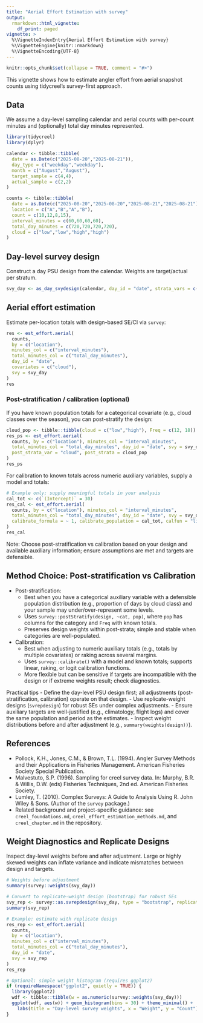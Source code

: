 ```yaml
---
title: "Aerial Effort Estimation with survey"
output:
  rmarkdown::html_vignette:
    df_print: paged
vignette: >
  %\VignetteIndexEntry{Aerial Effort Estimation with survey}
  %\VignetteEngine{knitr::rmarkdown}
  %\VignetteEncoding{UTF-8}
---
```


```r
knitr::opts_chunk$set(collapse = TRUE, comment = "#>")
```

This vignette shows how to estimate angler effort from aerial snapshot counts using tidycreel’s survey-first approach.

## Data

We assume a day-level sampling calendar and aerial counts with per-count minutes and (optionally) total day minutes represented.

```r
library(tidycreel)
library(dplyr)

calendar <- tibble::tibble(
  date = as.Date(c("2025-08-20","2025-08-21")),
  day_type = c("weekday","weekday"),
  month = c("August","August"),
  target_sample = c(4,4),
  actual_sample = c(2,2)
)

counts <- tibble::tibble(
  date = as.Date(c("2025-08-20","2025-08-20","2025-08-21","2025-08-21")),
  location = c("A","B","A","B"),
  count = c(10,12,8,15),
  interval_minutes = c(60,60,60,60),
  total_day_minutes = c(720,720,720,720),
  cloud = c("low","low","high","high")
)
```

## Day-level survey design

Construct a day PSU design from the calendar. Weights are target/actual per stratum.

```r
svy_day <- as_day_svydesign(calendar, day_id = "date", strata_vars = c("day_type","month"))
```

## Aerial effort estimation

Estimate per-location totals with design-based SE/CI via `survey`:

```r
res <- est_effort.aerial(
  counts,
  by = c("location"),
  minutes_col = c("interval_minutes"),
  total_minutes_col = c("total_day_minutes"),
  day_id = "date",
  covariates = c("cloud"),
  svy = svy_day
)
res
```

### Post-stratification / calibration (optional)

If you have known population totals for a categorical covariate (e.g., cloud classes over the season), you can post-stratify the design:

```r
cloud_pop <- tibble::tibble(cloud = c("low","high"), Freq = c(12, 18))
res_ps <- est_effort.aerial(
  counts, by = c("location"), minutes_col = "interval_minutes",
  total_minutes_col = "total_day_minutes", day_id = "date", svy = svy_day,
  post_strata_var = "cloud", post_strata = cloud_pop
)
res_ps
```

For calibration to known totals across numeric auxiliary variables, supply a model and totals:

```r
# Example only; supply meaningful totals in your analysis
cal_tot <- c(`(Intercept)` = 30)
res_cal <- est_effort.aerial(
  counts, by = c("location"), minutes_col = "interval_minutes",
  total_minutes_col = "total_day_minutes", day_id = "date", svy = svy_day,
  calibrate_formula = ~ 1, calibrate_population = cal_tot, calfun = "linear"
)
res_cal
```

Note: Choose post-stratification vs calibration based on your design and available auxiliary information; ensure assumptions are met and targets are defensible.

## Method Choice: Post-stratification vs Calibration

- Post-stratification:
  - Best when you have a categorical auxiliary variable with a defensible population distribution (e.g., proportion of days by cloud class) and your sample may under/over-represent some levels.
  - Uses `survey::postStratify(design, ~cat, pop)`, where `pop` has columns for the category and `Freq` with known totals.
  - Preserves design weights within post-strata; simple and stable when categories are well-populated.

- Calibration:
  - Best when adjusting to numeric auxiliary totals (e.g., totals by multiple covariates) or raking across several margins.
  - Uses `survey::calibrate()` with a model and known totals; supports linear, raking, or logit calibration functions.
  - More flexible but can be sensitive if targets are incompatible with the design or if extreme weights result; check diagnostics.

Practical tips
- Define the day-level PSU design first; all adjustments (post-stratification, calibration) operate on that design.
- Use replicate-weight designs (`svrepdesign`) for robust SEs under complex adjustments.
- Ensure auxiliary targets are well-justified (e.g., climatology, flight logs) and cover the same population and period as the estimates.
- Inspect weight distributions before and after adjustment (e.g., `summary(weights(design))`).

## References

- Pollock, K.H., Jones, C.M., & Brown, T.L. (1994). Angler Survey Methods and their Applications in Fisheries Management. American Fisheries Society Special Publication.
- Malvestuto, S.P. (1996). Sampling for creel survey data. In: Murphy, B.R. & Willis, D.W. (eds) Fisheries Techniques, 2nd ed. American Fisheries Society.
- Lumley, T. (2010). Complex Surveys: A Guide to Analysis Using R. John Wiley & Sons. (Author of the `survey` package.)
- Related background and project-specific guidance: see `creel_foundations.md`, `creel_effort_estimation_methods.md`, and `creel_chapter.md` in the repository.

## Weight Diagnostics and Replicate Designs

Inspect day-level weights before and after adjustment. Large or highly skewed weights can inflate variance and indicate mismatches between design and targets.

```r
# Weights before adjustment
summary(survey::weights(svy_day))

# Convert to replicate-weight design (bootstrap) for robust SEs
svy_rep <- survey::as.svrepdesign(svy_day, type = "bootstrap", replicates = 50)
summary(svy_rep)

# Example: estimate with replicate design
res_rep <- est_effort.aerial(
  counts,
  by = c("location"),
  minutes_col = c("interval_minutes"),
  total_minutes_col = c("total_day_minutes"),
  day_id = "date",
  svy = svy_rep
)
res_rep

# Optional: simple weight histogram (requires ggplot2)
if (requireNamespace("ggplot2", quietly = TRUE)) {
  library(ggplot2)
  wdf <- tibble::tibble(w = as.numeric(survey::weights(svy_day)))
  ggplot(wdf, aes(w)) + geom_histogram(bins = 30) + theme_minimal() +
    labs(title = "Day-level survey weights", x = "Weight", y = "Count")
}
```
